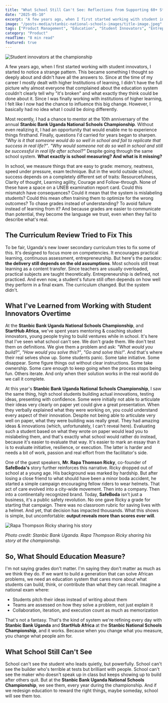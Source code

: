 ```yaml
---
title: "What School Still Can't See: Reflections from Supporting 60+ Student Innovators at the 10th Stanbic National Schools Championship"
date: "2025-05-10" 
excerpt: "A few years ago, when I first started working with student innovators, I started to notice a strange pattern. This became something I thought so deeply about and didn't have all the answers to."
image: "/posts-media/stanbic-national-schools-images/title-image.jpeg"
tags: ["Product Management", "Education", "Student Innovators", "Entrepreneurship"]
category: "Product"
readTime: "8 min read"
featured: true
---
```


![Student innovators at the championship](/posts-media/stanbic-national-schools-images/title-image.jpeg)

A few years ago, when I first started working with student innovators, I started to notice a strange pattern. This became something I thought so deeply about and didn't have all the answers to. Since at the time of my career I mostly dealt with higher Institutions of learning, I didn't have the full picture why almost everyone that complained about the education system couldn't clearly tell why "it's broken" and what exactly they think could be done about it. Since I was finally working with institutions of higher learning, I felt like I now had the chance to influence this big change. However, I basically had no idea what I could be doing differently. 

Most recently, I had a chance to mentor at the 10th anniversary of the annual **Stanbic Bank Uganda National Schools Championship**. Without even realizing it, I had an opportunity that would enable me to experience things firsthand. Finally, questions I'd carried for years began to sharpen. *"Why is it that someone would do so well in school and fail to replicate that success in real life?"*. *"Why would someone not do so well in school and still be successful in real life after school?"* Despite going through the same school system. **What exactly is school measuring? And what is it missing?**

In school, we measure things that are easy to grade: memory, neatness, speed under pressure, exam technique. But in the world outside school, success depends on a completely different set of traits: Resourcefulness, Clarity of thought, Learning agility, Courage and Follow-through. None of these have a space on a UNEB examination report card. Could this mismatch have consequences? Could it mean that the system is mislabeling students? Could this mean often training them to optimize for the wrong outcomes? To chase grades instead of understanding? To avoid failure instead of learning from it? And because grades are easier to communicate than potential, they become the language we trust, even when they fail to describe what's real.

## The Curriculum Review Tried to Fix This

To be fair, Uganda's new lower secondary curriculum tries to fix some of this. It's designed to focus more on competencies. It encourages practical learning, continuous assessment, entrepreneurship. But here's the paradox: **the delivery still depends on the old assumptions**. Most schools still treat learning as a content transfer. Since teachers are usually overloaded, practical subjects are taught theoretically. Entrepreneurship is defined, not practiced. And even now, a student's future still often depends on how well they perform in a final exam. The curriculum changed. But the system didn't.

## What I've Learned from Working with Student Innovators Overtime

At the **Stanbic Bank Uganda National Schools Championship**, and **StartHub Africa**, we've spent years mentoring & coaching student innovators, young people trying to build ventures while in school. It's here that I've seen what school can't see. We don't grade them. We don't test them on definitions. We give them a problem and ask: *"What would you build?"*, *"How would you solve this?"*, *"Go and solve this!"*. And that's where their real selves show up. Some students panic. Some take initiative. Some disappear. Some figure things out without clear instructions. Some take ownership. Some care enough to keep going when the process stops being fun. Others iterate. And only when their solution works in the real world do we call it complete.

At this year's **Stanbic Bank Uganda National Schools Championship**, I saw the same thing, high school students building actual innovations, testing ideas, presenting with confidence. Some were initially not able to articulate their ideas very clearly on paper yet could give a great presentation. When they verbally explained what they were working on, you could understand every aspect of their innovation. Despite not being able to articulate very well on paper, what they were building was really great. They had amazing ideas & innovations (which, unfortunately, I can't reveal here). Evaluating such a student based on what they wrote on paper would lead you to mislabeling them, and that's exactly what school would rather do instead, because it's easier to evaluate that way. It's easier to mark an essay than it is to evaluate initiative, resilience, or execution. The latter is harder and needs a bit of work, passion and real effort from the facilitator's side.

One of the guest speakers, **Mr. Rapa Thomson Ricky**, co-founder of **SafeBoda's** story further reinforces this narrative. Ricky dropped out of school at a young age. His background was marked by hardship. But after losing a close friend to what should have been a minor boda accident, he started a simple campaign encouraging fellow riders to wear helmets. That act of care evolved into a city-wide movement. Then into a company. Then into a continentally recognized brand. Today, **SafeBoda** isn't just a business, it's a public safety revolution. No one gave Ricky a grade for starting that campaign. There was no classroom rubric for saving lives with a helmet. And yet, that decision has impacted thousands. What this shows is simple, but uncomfortable: **output reveals more than scores ever will**.

![Rapa Thompson Ricky sharing his story](/posts-media/stanbic-national-schools-images/content-image-1.jpeg)

*Photo credit: Stanbic Bank Uganda. Rapa Thompson Ricky sharing his story at the championship.*

## So, What Should Education Measure?

I'm not saying grades don't matter. I'm saying they don't matter as much as we think they do. If we want to build a generation that can solve African problems, we need an education system that cares more about what students can build, think, or contribute than what they can recall. Imagine a national exam where: 

- Students pitch their ideas instead of writing about them
- Teams are assessed on how they solve a problem, not just explain it
- Collaboration, iteration, and execution count as much as memorization

That's not a fantasy. That's the kind of system we're refining every day with **Stanbic Bank Uganda** and **StartHub Africa** at the **Stanbic National Schools Championship**, and it works. Because when you change what you measure, you change what people aim for.

## What School Still Can't See

School can't see the student who leads quietly, but powerfully. School can't see the builder who's terrible at tests but brilliant with people. School can't see the maker who doesn't speak up in class but keeps showing up to build after others quit. But at the **Stanbic Bank Uganda National Schools Championship**, we see them, every year during the championship. And if we redesign education to reward the right things, maybe someday, school will see them too.
